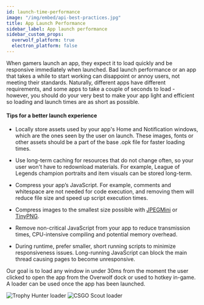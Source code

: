 ```yaml
---
id: launch-time-performance
image: "/img/embed/api-best-practices.jpg"
title: App Launch Performance
sidebar_label: App launch performance
sidebar_custom_props:
  overwolf_platform: true
  electron_platform: false
---
```



When gamers launch an app, they expect it to load quickly and be responsive immediately when launched. Bad launch performance or an app that takes a while to start working can disappoint or annoy users, not meeting their standards. Naturally, different apps have different requirements, and some apps to take a couple of seconds to load - however, you should do your very best to make your app light and efficient so loading and launch times are as short as possible.

#### Tips for a better launch experience

* Locally store assets used by your app's Home and Notification windows, which are the ones seen by the user on launch. These images, fonts or other assets should be a part of the base .opk file for faster loading times.

* Use long-term caching for resources that do not change often, so your user won't have to redownload materials. For example, League of Legends champion portraits and item visuals can be stored long-term. 

* Compress your app’s JavaScript. For example, comments and whitespace are not needed for code execution, and removing them will reduce file size and speed up script execution times.

* Compress images to the smallest size possible with [JPEGMini](https://www.jpegmini.com/) or [TinyPNG](https://tinypng.com/).

* Remove non-critical JavaScript from your app to reduce transmission times, CPU-intensive compiling and potential memory overhead.

* During runtime, prefer smaller, short running scripts to minimize responsiveness issues. Long-running JavaScript can block the main thread causing pages to become unresponsive.

Our goal is to load any window in under 30ms from the moment the user clicked to open the app from the Overwolf dock or used to hotkey in-game. A loader can be used once the app has been launched.


<ImageSlider>
  <img src={require('/assets/launch-time-performance/th-loader.jpg').default} alt="Trophy Hunter loader" />
  <img src={require('/assets/launch-time-performance/csgo-scout-loader.png').default} alt="CSGO Scout loader" />
</ImageSlider>
